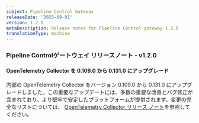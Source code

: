 ```yaml
---
subject: Pipeline Control Gateway
releaseDate: '2025-09-01'
version: 1.2.0
metaDescription: Release notes for Pipeline Control gateway 1.2.0
translationType: machine
---
```


### Pipeline Controlゲートウェイ リリースノート - v1.2.0

#### OpenTelemetry Collector を 0.109.0 から 0.131.0 にアップグレード

内部の OpenTelemetry Collector をバージョン 0.109.0 から 0.131.0 にアップグレードしました。この重要なアップデートには、多数の重要な改善とバグ修正が含まれており、より堅牢で安定したプラットフォームが提供されます。変更の完全なリストについては、 [OpenTelemetry Collector リリース ノート](https://github.com/open-telemetry/opentelemetry-collector/releases)を参照してください。